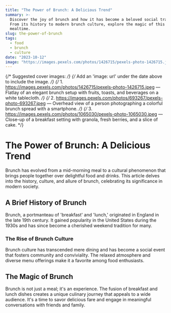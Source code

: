 ```yaml
---
title: "The Power of Brunch: A Delicious Trend"
summary: >-
  Discover the joy of brunch and how it has become a beloved social tradition.
  From its history to modern brunch culture, explore the magic of this special
  mealtime.
slug: the-power-of-brunch
tags:
  - food
  - brunch
  - culture
date: "2023-10-12"
image: "https://images.pexels.com/photos/1426715/pexels-photo-1426715.jpeg"
---
```


{/* Suggested cover images: */}
{/* Add an 'image: url' under the date above to include the image. */}
{/* 1. https://images.pexels.com/photos/1426715/pexels-photo-1426715.jpeg — Flatlay of an elegant brunch setup with fruits, toasts, and beverages on a white tablecloth. */}
{/* 2. https://images.pexels.com/photos/693267/pexels-photo-693267.jpeg — Overhead view of a person photographing a colorful brunch spread with a smartphone. */}
{/* 3. https://images.pexels.com/photos/1065030/pexels-photo-1065030.jpeg — Close-up of a breakfast setting with granola, fresh berries, and a slice of cake. */}

# The Power of Brunch: A Delicious Trend

Brunch has evolved from a mid-morning meal to a cultural phenomenon that brings people together over delightful food and drinks. This article delves into the history, culture, and allure of brunch, celebrating its significance in modern society.

## A Brief History of Brunch

Brunch, a portmanteau of 'breakfast' and 'lunch,' originated in England in the late 19th century. It gained popularity in the United States during the 1930s and has since become a cherished weekend tradition for many.

### The Rise of Brunch Culture

Brunch culture has transcended mere dining and has become a social event that fosters community and conviviality. The relaxed atmosphere and diverse menu offerings make it a favorite among food enthusiasts.

## The Magic of Brunch

Brunch is not just a meal; it's an experience. The fusion of breakfast and lunch dishes creates a unique culinary journey that appeals to a wide audience. It's a time to savor delicious fare and engage in meaningful conversations with friends and family.

>
